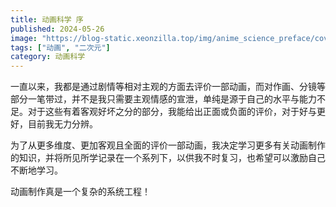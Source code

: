 ```yaml
---
title: 动画科学 序
published: 2024-05-26
image: "https://blog-static.xeonzilla.top/img/anime_science_preface/cover.avif"
tags: ["动画", "二次元"]
category: 动画科学
---
```

一直以来，我都是通过剧情等相对主观的方面去评价一部动画，而对作画、分镜等部分一笔带过，并不是我只需要主观情感的宣泄，单纯是源于自己的水平与能力不足。对于这些有着客观好坏之分的部分，我能给出正面或负面的评价，对于好与更好，目前我无力分辨。

为了从更多维度、更加客观且全面的评价一部动画，我决定学习更多有关动画制作的知识，并将所见所学记录在一个系列下，以供我不时复习，也希望可以激励自己不断地学习。

动画制作真是一个复杂的系统工程！
